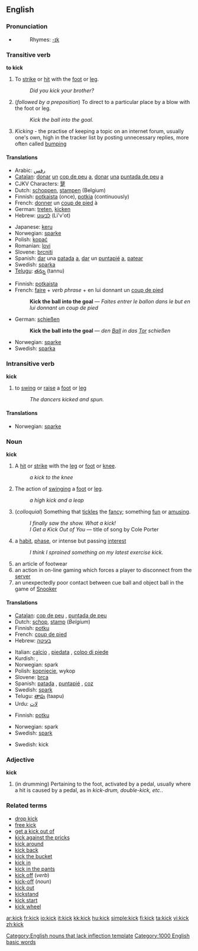 ==English==

===Pronunciation===
{{IPA|/ˈkɪk/}}
*{{audio|en-us-kick.ogg|Audio (US)}}
*:Rhymes: [[Rhymes:English:-ɪk|-ɪk]]

===Transitive verb===
'''to kick'''
{{en-verb|kicks|kicking|kicked|kicked}}

# To [[strike]] or [[hit]] with the [[foot]] or [[leg]].
#:''Did you kick your brother?''
# (''followed by a preposition'') To direct to a particular place by a blow with the foot or leg.
#:''Kick the ball into the goal.''
# ''Kicking'' - the practise of keeping a topic on an internet forum, usually one's own, high in the tracker list by posting unnecessary replies, more often called [[bump (Internet)|bumping]]

====Translations====

{{trans-top|strike with the foot or leg}}
*Arabic: [[رفس]]
*[[Catalan]]: [[donar]] [[un]] [[cop de peu]] [[a]], [[donar]] [[una]] [[puntada de peu]] [[a]]
*CJKV Characters: [[蹵]]
*Dutch: [[schoppen]], [[stampen]] (Belgium)
*Finnish: [[potkaista]] (once), [[potkia]] (continuously)
*French: [[donner]] un [[coup de pied]] à
*German: [[treten]], [[kicken]]
*Hebrew: [[לבעוט]] (Li'v'ot)
{{trans-mid}}
*Japanese: [[keru]]
*Norwegian: [[sparke]]
*Polish: [[kopać]]
*Romanian: [[lovi]]
*Slovene: [[brcniti]]
*Spanish: [[dar]] una [[patada]] [[a]], [[dar]] un [[puntapié]] [[a]], [[patear]]
*Swedish: [[sparka]]
*[[Telugu]]: [[తన్ను]] (tannu)
{{trans-bottom}}

{{trans-top|direct to a particular place by a blow with the foot or leg}}
<!--It is probably best to give examples here to illustrate how to translate this meaning-->
*Finnish: [[potkaista]]
*French: [[faire]] + ''verb phrase'' + en lui donnant un [[coup de pied]]
*:'''Kick the ball into the goal''' &mdash; ''Faites entrer le ballon dans le but en lui donnant un coup de pied''
*German: [[schießen]]
*:'''Kick the ball into the goal''' &mdash; ''den [[Ball]] in das [[Tor]] schießen''
{{trans-mid}}
*Norwegian: [[sparke]]
*Swedish: [[sparka]]
{{trans-bottom}}

===Intransitive verb===
'''kick'''

# to [[swing]] or [[raise]] a [[foot]] or [[leg]]
#: ''The dancers kicked and spun.''

====Translations====
*Norwegian: [[sparke]]

===Noun===
'''kick'''[[Category:English nouns that lack inflection template]]

# A [[hit]] or [[strike]] with the [[leg]] or [[foot]] or [[knee]].
#: ''a kick to the knee''
# The action of [[swing]]ing a [[foot]] or [[leg]].
#: ''a high kick and a leap''
# (''colloquial'') Something that [[tickle]]s the [[fancy]]; something [[fun]] or [[amusing]].
#:''I finally saw the show. What a kick!''
#:''I Get a Kick Out of You'' &mdash; title of song by Cole Porter
# a [[habit]], [[phase]], or intense but passing [[interest]]
#:''I think I sprained something on my latest exercise kick.''
# an article of footwear
# an action in on-line gaming which forces a player to disconnect from the [[server (computing)|server]]
# an unexpectedly poor contact between cue ball and object ball in the game of [[Snooker]]

====Translations====

{{trans-top|hit or strike with the leg or foot}}
*[[Catalan]]: [[cop de peu]] {{m}}, [[puntada de peu]] {{f}}
*Dutch: [[schop]], [[stamp]] {{m}} (''Belgium'')
*Finnish: [[potku]]
*French: [[coup de pied]] {{m}}
*Hebrew: [[בעיטה]] {{f}}
{{trans-mid}}
*Italian: [[calcio]] {{m}}, [[piedata]] {{f}}, [[colpo di piede]] {{m}}
*Kurdish: {{KUchar|[[شه‌ق]]}}, {{KUchar|[[له‌قه‌]]}}
*Norwegian: spark
*Polish: [[kopnięcie]], wykop
*Slovene: [[brca]] {{f}}
*Spanish: [[patada]] {{f}}, [[puntapié]] {{m}}, [[coz]] {{f}}
*Swedish: [[spark]]
*Telugu: [[తాపు]] (taapu)
*Urdu: [[لات]]
{{trans-bottom}}

{{trans-top|action of swinging a foot or leg}}
*Finnish: [[potku]]
{{trans-mid}}
*Norwegian: spark
*Swedish: [[spark]]
{{trans-bottom}}

{{trans-top|colloquial: something fun or amusing}}
*Swedish: kick
{{trans-mid}}
{{trans-bottom}}

===Adjective===
'''kick'''

# (in drumming) Pertaining to the foot, activated by a pedal, usually where a hit is caused by a pedal, as in ''kick-drum, double-kick, etc.''.

===Related terms===
*[[drop kick]]
*[[free kick]]
*[[get a kick out of]]
*[[kick against the pricks]]
*[[kick around]]
*[[kick back]]
*[[kick the bucket]]
*[[kick in]]
*[[kick in the pants]]
*[[kick off]] (''verb'')
*[[kick-off]] (''noun'')
*[[kick out]]
*[[kickstand]]
*[[kick start]]
*[[kick wheel]]

[[Category:1000 English basic words]]

[[ar:kick]]
[[fr:kick]]
[[io:kick]]
[[it:kick]]
[[kk:kick]]
[[hu:kick]]
[[simple:kick]]
[[fi:kick]]
[[ta:kick]]
[[vi:kick]]
[[zh:kick]]